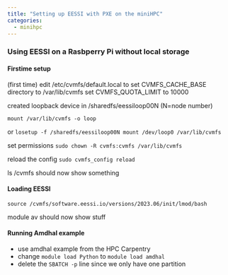```yaml
---
title: "Setting up EESSI with PXE on the miniHPC"
categories:
  - minihpc 
---
```


### Using EESSI on a Rasbperry Pi without local storage

#### Firstime setup

(first time) edit /etc/cvmfs/default.local to set CVMFS_CACHE_BASE directory to /var/lib/cvmfs
set CVMFS_QUOTA_LIMIT to 10000

created loopback device in /sharedfs/eessiloop00N (N=node number)

`mount /var/lib/cvmfs -o loop`

or
`losetup -f /sharedfs/eessiloop00N
mount /dev/loop0 /var/lib/cvmfs`


set permissions
`sudo chown -R cvmfs:cvmfs /var/lib/cvmfs`


reload the config
`sudo cvmfs_config reload`


ls /cvmfs should now show something

#### Loading EESSI

`source /cvmfs/software.eessi.io/versions/2023.06/init/lmod/bash`

module av should now show stuff


#### Running Amdhal example
- use amdhal example from the HPC Carpentry
- change `module load Python` to `module load amdhal`
- delete the `SBATCH -p` line since we only have one partition




